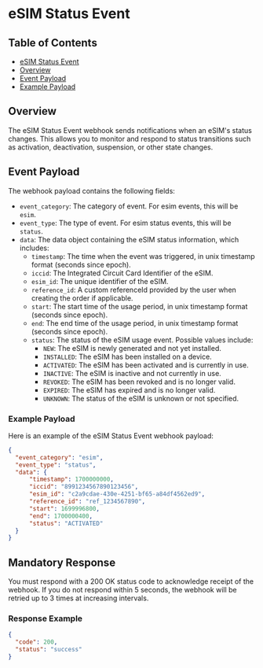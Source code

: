 
# eSIM Status Event

## Table of Contents
- [eSIM Status Event](#esim-status-event)
- [Overview](#overview)
- [Event Payload](#event-payload)
- [Example Payload](#example-payload)

## Overview
The eSIM Status Event webhook sends notifications when an eSIM's status changes. This allows you to monitor and respond to status transitions such as activation, deactivation, suspension, or other state changes.

## Event Payload
The webhook payload contains the following fields:

- `event_category`: The category of event. For esim events, this will be `esim`.
- `event_type`: The type of event. For esim status events, this will be `status`.
- `data`: The data object containing the eSIM status information, which includes:
    - `timestamp`: The time when the event was triggered, in unix timestamp format (seconds since epoch).
    - `iccid`: The Integrated Circuit Card Identifier of the eSIM.
    - `esim_id`: The unique identifier of the eSIM.
    - `reference_id`: A custom referenceId provided by the user when creating the order if applicable.
    - `start`: The start time of the usage period, in unix timestamp format (seconds since epoch).
    - `end`: The end time of the usage period, in unix timestamp format (seconds since epoch).
    - `status`: The status of the eSIM usage event. Possible values include:
      - `NEW`: The eSIM is newly generated and not yet installed.
      - `INSTALLED`: The eSIM has been installed on a device.
      - `ACTIVATED`: The eSIM has been activated and is currently in use.
      - `INACTIVE`: The eSIM is inactive and not currently in use.
      - `REVOKED`: The eSIM has been revoked and is no longer valid.
      - `EXPIRED`: The eSIM has expired and is no longer valid.
      - `UNKNOWN`: The status of the eSIM is unknown or not specified.

### Example Payload
Here is an example of the eSIM Status Event webhook payload:

```json
{
  "event_category": "esim",
  "event_type": "status",
  "data": {
      "timestamp": 1700000000,
      "iccid": "8991234567890123456",
      "esim_id": "c2a9cdae-430e-4251-bf65-a84df4562ed9",
      "reference_id": "ref_1234567890",
      "start": 1699996800,
      "end": 1700000400,
      "status": "ACTIVATED"
  }
}
```

## Mandatory Response
You must respond with a 200 OK status code to acknowledge receipt of the webhook. If you do not respond within 5 seconds, the webhook will be retried up to 3 times at increasing intervals.

### Response Example
```json
{
  "code": 200,
  "status": "success"
}
```